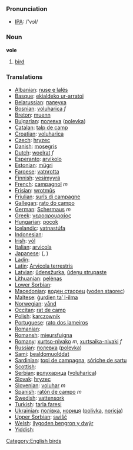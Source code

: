 === Pronunciation ===
*[[w:IPA|IPA]]: /'vɔl/

=== Noun ===

'''vole'''

# [[bird]]

=== Translations ===

*[[Albanian]]: [[nuse e lalës]]
*[[Basque]]: [[ekialdeko ur-arratoi]]
*[[Belarussian]]: [[палеука]]
*[[Bosnian]]: [[voluharica]] ''f''
*[[Breton]]: [[muenn]]
*[[Bulgarian]]: [[полевка]] ([[polevka]])
*[[Catalan]]: [[talp de camp]]
*[[Croatian]]: [[voluharica]]
*[[Czech]]: [[hryzec]]
*[[Danish]]: [[mosegris]]
*[[Dutch]]: [[woelrat]] ''f''
*[[Esperanto]]: [[arvikolo]]
*[[Estonian]]: [[mügri]]
*[[Faroese]]: [[vatnrotta]]
*[[Finnish]]: [[vesimyyrä]]
*[[French]]: [[campagnol]] ''m''
*[[Frisian]]: [[wrotmûs]]
*[[Friulian]]: [[surîs di campagne]]
*[[Gallegan]]: [[rato do campo]]
*[[German]]: [[Schermaus]] ''m''
*[[Greek]]: [[νεροαρουραίος]] '' ''
*[[Hungarian]]: [[pocok]]
*[[Icelandic]]: [[vatnastúfa]]
*[[Indonesian]]: [[]]
*[[Irish]]: [[vól]]
*[[Italian]]: [[arvicola]] '' ''
*[[Japanese]]: [[]] ([[]], )
*[[Ladin]]: [[]]
*[[Latin]]: [[Arvicola terrestris]] '' ''
*[[Latvian]]: [[ūdensžurka]], [[ūdeņu strupaste]]
*[[Lithuanian]]: [[pelėnas]]
*[[Lower Sorbian]]: [[]]
*[[Macedonian]]: [[воден стаорец]] ([[voden staorec]])
*[[Maltese]]: [[ġurdien ta’ l-ilma]]
*[[Norwegian]]: [[vånd]]
*[[Occitan]]: [[rat de camp]]
*[[Polish]]: [[karczownik]] '' ''
*[[Portuguese]]: [[rato dos lameiros]]
*[[Romanian]]: [[]]
*[[Romansh]]: [[mieursfuigna]]
*[[Romany]]: [[xurtso-nivako]] ''m'', [[xurtsaika-nivaki]] ''f''
*[[Russian]]: [[полевка]] ([[polevka]]) '' ''
*[[Sami]]: [[bealdomuolddat]]
*[[Sardinian]]: [[topi de campagna]], [[sóriche de sartu]]
*[[Scottish]]: [[]]
*[[Serbian]]: [[волухарица]] ([[voluharica]])
*[[Slovak]]: [[hryzec]]
*[[Slovenian]]: [[voluhar]] ''m''
*[[Spanish]]: [[ratón de campo]] ''m''
*[[Swedish]]: [[vattensork]]
*[[Turkish]]: [[tarla faresi]]
*[[Ukrainian]]: [[полiвка]], [[нориця]] ([[polivka]], [[noricja]])
*[[Upper Sorbian]]: [[swišć]]
*[[Welsh]]: [[llygoden bengron y dwÿr]]
*[[Yiddish]]: [[]]

[[Category:English birds]]